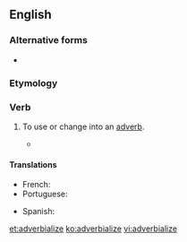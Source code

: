 ==English==

===Alternative forms===
* {{l|en|adverbialise}} {{qualifier|UK}}

===Etymology===
{{suffix|en|adverbial|ize}}

===Verb===
{{en-verb|adverbializ}}

# {{lb|en|American spelling}} To use or change into an [[adverb]].
#* {{quote-text|year=2010|author=Bjarke Frellesvig|title=A History of the Japanese Language|page=94|passage=The basic function of the copula in Japanese is to predicate, adnominalize or '''adverbialize''' nouns.}}

====Translations====
{{trans-top|to change into an adverb}}
* French: {{t+check|fr|adverbialiser}}
* Portuguese: {{t|pt|adverbializar}}
{{trans-mid}}
* Spanish: {{t+|es|adverbializar}}
{{trans-bottom}}

[[et:adverbialize]]
[[ko:adverbialize]]
[[vi:adverbialize]]